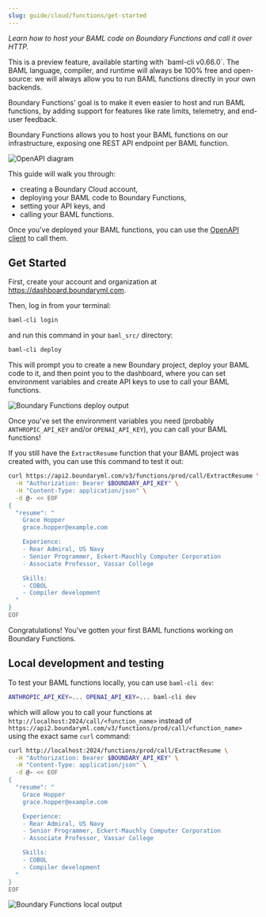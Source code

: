 ```yaml
---
slug: guide/cloud/functions/get-started
---
```


_Learn how to host your BAML code on Boundary Functions and call it over HTTP._

<Info>
  This is a preview feature, available starting with `baml-cli v0.66.0`.
</Info>

<Note>
  The BAML language, compiler, and runtime will always be 100% free and
  open-source: we will always allow you to run BAML functions directly in your
  own backends.
  
  Boundary Functions' goal is to make it even easier to host and run BAML
  functions, by adding support for features like rate limits, telemetry, and
  end-user feedback.
</Note>

Boundary Functions allows you to host your BAML functions on our infrastructure, exposing
one REST API endpoint per BAML function.

<div class="flex flex-col items-center">
  <img src="/assets/cloud/boundary-cloud-diagram.drawio.svg" alt="OpenAPI diagram" />
</div>

This guide will walk you through:

  - creating a Boundary Cloud account,
  - deploying your BAML code to Boundary Functions,
  - setting your API keys, and
  - calling your BAML functions.

Once you've deployed your BAML functions, you can use the [OpenAPI client] to
call them.

[OpenAPI client]: /guide/installation-language/rest-api-other-languages

## Get Started

First, create your account and organization at https://dashboard.boundaryml.com.

Then, log in from your terminal:

```bash
baml-cli login
```

and run this command in your `baml_src/` directory:

```bash
baml-cli deploy
```

This will prompt you to create a new Boundary project, deploy your BAML code to it,
and then point you to the dashboard, where you can set environment variables and
create API keys to use to call your BAML functions.

<div class="flex flex-col items-center">
  <img class="rounded-md px-4 py-2 m-0" src="/assets/cloud/deploy-screenshot.png" alt="Boundary Functions deploy output" />
</div>

Once you've set the environment variables you need (probably `ANTHROPIC_API_KEY`
and/or `OPENAI_API_KEY`), you can call your BAML functions!

If you still have the `ExtractResume` function that your BAML project was created with,
you can use this command to test it out:

```bash
curl https://api2.boundaryml.com/v3/functions/prod/call/ExtractResume \
  -H "Authorization: Bearer $BOUNDARY_API_KEY" \
  -H "Content-Type: application/json" \
  -d @- << EOF
{
  "resume": "
    Grace Hopper
    grace.hopper@example.com

    Experience:
    - Rear Admiral, US Navy
    - Senior Programmer, Eckert-Mauchly Computer Corporation
    - Associate Professor, Vassar College

    Skills:
    - COBOL
    - Compiler development
  "
}
EOF
```

Congratulations! You've gotten your first BAML functions working on Boundary Functions.

## Local development and testing

To test your BAML functions locally, you can use `baml-cli dev`:

```bash
ANTHROPIC_API_KEY=... OPENAI_API_KEY=... baml-cli dev
```

which will allow you to call your functions at `http://localhost:2024/call/<function_name>` instead of
`https://api2.boundaryml.com/v3/functions/prod/call/<function_name>` using the exact same `curl` command:

```bash
curl http://localhost:2024/functions/prod/call/ExtractResume \
  -H "Authorization: Bearer $BOUNDARY_API_KEY" \
  -H "Content-Type: application/json" \
  -d @- << EOF
{
  "resume": "
    Grace Hopper
    grace.hopper@example.com

    Experience:
    - Rear Admiral, US Navy
    - Senior Programmer, Eckert-Mauchly Computer Corporation
    - Associate Professor, Vassar College

    Skills:
    - COBOL
    - Compiler development
  "
}
EOF
```

<div class="flex flex-col items-center">
  <img class="rounded-md px-4 py-2 m-0" src="/assets/cloud/local-function-call.png" alt="Boundary Functions local output" />
</div>
